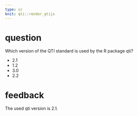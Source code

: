 ```yaml
---
type: sc
knit: qti::render_qtijs
---
```


# question

Which version of the QTI standard is used by the R package qti?

- 2.1 <!-- First option is always the correct one-->
- 1.2
- 3.0
- 2.2

# feedback

The used qti version is 2.1. 

<!-- The whole feedback section is optional. For non-trivial examples you might still want to provide an explanation. -->
